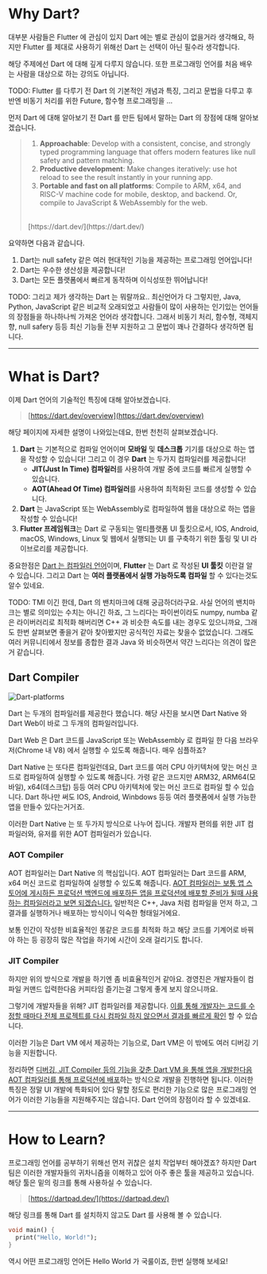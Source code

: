 # Why Dart?

대부분 사람들은 Flutter 에 관심이 있지 Dart 에는 별로 관심이 없을거라 생각해요, 하지만 Flutter 를 제대로 사용하기 위해선 Dart 는 선택이 아닌 필수라 생각합니다.

해당 주제에선 Dart 에 대해 깊게 다루지 않습니다. 또한 프로그래밍 언어를 처음 배우는 사람을 대상으로 하는 강의도 아닙니다.

TODO: Flutter 를 다루기 전 Dart 의 기본적인 개념과 특징, 그리고 문법을 다루고 후반엔 비동기 처리를 위한 Future, 함수형 프로그래밍을 ...

먼저 Dart 에 대해 알아보기 전 Dart 를 만든 팀에서 말하는 Dart 의 장점에 대해 알아보겠습니다.


> 1. **Approachable**: Develop with a consistent, concise, and strongly typed programming language that offers modern features like null safety and pattern matching.
> 2. **Productive development**: Make changes iteratively: use hot reload to see the result instantly in your running app.
> 3. **Portable and fast on all platforms**: Compile to ARM, x64, and RISC-V machine code for mobile, desktop, and backend. Or, compile to JavaScript & WebAssembly for the web.
> <br />
> [https://dart.dev/](https://dart.dev/)

요약하면 다음과 같습니다.

1. Dart는 null safety 같은 여러 현대적인 기능을 제공하는 프로그래밍 언어입니다!
2. Dart는 우수한 생산성을 제공합니다!
3. Dart는 모든 플랫폼에서 빠르게 동작하며 이식성또한 뛰어납니다!

TODO: 그리고 제가 생각하는 Dart 는 뭐랄까요.. 최신언어가 다 그렇지만, Java, Python, JavaScript 같은 비교적 오래되었고 사람들이 많이 사용하는 인기있는 언어들의 장점들을 하나하나씩 가져온 언어라 생각합니다. 그래서 비동기 처리, 함수형, 객체지향, null safery 등등 최신 기능들 전부 지원하고 그 문법이 꽤나 간결하다 생각하면 됩니다.

***

# What is Dart?

이제 Dart 언어의 기술적인 특징에 대해 알아보겠습니다.


> [https://dart.dev/overview](https://dart.dev/overview)

해당 페이지에 자세한 설명이 나와있는데요, 한번 천천히 살펴보겠습니다.

1. **Dart** 는 기본적으로 <R>컴파일 언어</R>이며 **모바일** 및 **데스크톱** 기기를 대상으로 하는 앱을 작성할 수 있습니다! 그리고 이 경우 **Dart** 는 <R>두가지 컴파일러를 제공</R>합니다!
    * **JIT(Just In Time) 컴파일러**를 사용하여 개발 중에 코드를 빠르게 실행할 수 있습니다.
    * **AOT(Ahead Of Time) 컴파일러**를 사용하여 최적화된 코드를 생성할 수 있습니다.
2. **Dart** 는 JavaScript 또는 WebAssembly로 컴파일하여 <R>웹을 대상으로 하는 앱을 작성할 수 있습니다!</R>
3. **Flutter 프레임워크**는 <R>Dart 로 구동되는 멀티플랫폼 UI 툴킷</R>으로서, IOS, Android, macOS, Windows, Linux 및 웹에서 실행되는 UI 를 구축하기 위한 툴링 및 UI 라이브로리를 제공합니다.

중요한점은 <U>Dart 는 컴파일러 언어</U>이며, **Flutter** 는 Dart 로 작성된 **UI 툴킷** 이란걸 알수 있습니다. 그리고 Dart 는 **여러 플랫폼에서 실행 가능하도록 컴파일** 할 수 있다는것도 알수 있네요.

TODO: TMI 이긴 한데, Dart 의 밴치마크에 대해 궁금하더라구요. 사실 언어의 밴치마크는 별로 의미있는 수치는 아니긴 하죠, 그 느리다는 파이썬이라도 numpy, numba 같은 라이버러리로 최적화 해버리면 C++ 과 비슷한 속도를 내는 경우도 있으니까요, 그래도 한번 살펴보면 좋을거 같아 찾아봤지만 공식적인 자료는 찾을수 없었습니다. 그래도 여러 커뮤니티에서 정보를 종합한 결과 Java 와 비슷하면서 약간 느리다는 의견이 많은거 같습니다.

## Dart Compiler

![Dart-platforms](/kr/dart/img/Dart-platforms.svg)

Dart 는 두개의 컴파일러를 제공한다 했습니다. 해당 사진을 보시면 Dart Native 와 Dart Web이 바로 그 두개의 컴파일러입니다.

Dart Web 은 Dart 코드를 JavaScript 또는 WebAssembly 로 컴파일 한 다음 브라우저(Chrome 내 V8) 에서 실행할 수 있도록 해줍니다. 매우 심플하죠?

Dart Native 는 또다른 컴파일런데요, Dart 코드를 여러 CPU 아키텍처에 맞는 머신 코드로 컴파일하여 실행할 수 있도록 해줍니다. 가령 같은 코드지만 ARM32, ARM64(모바일), x64(데스크탑) 등등 여러 CPU 아키텍처에 맞는 머신 코드로 컴파일 할 수 있습니다. Dart 하나만 써도 IOS, Android, Winbdows 등등 여러 플랫폼에서 실행 가능한 앱을 만들수 있다는거거죠.

이러한 Dart Native 는 또 두가지 방식으로 나누어 집니다. 개발자 편의를 위한 JIT 컴파일러와, 유저를 위한 AOT 컴파일러가 있습니다.

### AOT Compiler
AOT 컴파일러는 Dart Native 의 핵심입니다. AOT 컴파일러는 Dart 코드를 ARM, x64 머신 코드로 컴파일하여 실행할 수 있도록 해줍니다. <U>AOT 컴파일러는 보통 앱 스토어에 게시하든 프로덕션 백엔드에 배포하든 앱을 프로덕션에 배포할 준비가 될때 사용하는 컴파일러라고 보면 되겠습니다.</U> 일반적은 C++, Java 처럼 컴파일을 먼저 하고, 그 결과를 실행하거나 배포하는 방식이니 익숙한 형태일거에요.

보통 인간이 작성한 비효율적인 똥같은 코드를 최적화 하고 해당 코드를 기계어로 바꿔야 하는 등 굉장히 많은 작업을 하기에 시간이 오래 걸리기도 합니다.

### JIT Compiler
하지만 위의 방식으로 개발을 하기엔 좀 비효율적인거 같아요. 경영진은 개발자들이 컴파일 커맨드 입력한다음 커피타임 즐기는걸 그렇게 좋게 보지 않으니까요.

그렇기에 개발자들을 위해? JIT 컴파일러를 제공합니다. <U>이를 통해 개발자는 코드를 수정할 때마다 전체 프로젝트를 다시 컴파일 하지 않으면서 결과를 빠르게 확인</U> 할 수 있습니다.

이러한 기능은 Dart VM 에서 제공하는 기능으로, Dart VM은 이 밖에도 여러 디버깅 기능을 지원합니다.

정리하면 <U>디버깅, JIT Compiler 등의 기능을 갖춘 Dart VM 을 통해 앱을 개발한다음 AOT 컴파일러를 통해 프로덕션에 배포</U>하는 방식으로 개발을 진행하면 됩니다. 이러한 특징은 정말 UI 개발에 특화되어 있다 말할 정도로 편리한 기능으로 많은 프로그래밍 언어가 이러한 기능들을 지원해주지는 않습니다. Dart 언어의 장점이라 할 수 있겠네요.

***

# How to Learn?

프로그래밍 언어를 공부하기 위해선 먼저 귀찮은 설치 작업부터 해야겠죠? 하지만 Dart 팀은 이러한 개발자들의 귀차니즘을 이해하고 있어 아주 좋은 툴을 제공하고 있습니다. 해당 툴은 밑의 링크를 통해 사용하실 수 있습니다.

> [https://dartpad.dev/](https://dartpad.dev/)


해당 링크를 통해 Dart 를 설치하지 않고도 Dart 를 사용해 볼 수 있습니다.

```java:main.dart
void main() {
  print("Hello, World!");
}
```

역시 어떤 프로그래밍 언어든 Hello World 가 국룰이죠, 한번 실행해 보세요!